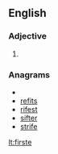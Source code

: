==English==

===Adjective===
{{en-adj|-}}

# {{obsolete spelling of|first}}

===Anagrams===
* {{alphagram|efirst}}
* [[refits#English|refits]]
* [[rifest#English|rifest]]
* [[sifter#English|sifter]]
* [[strife#English|strife]]


[[lt:firste]]